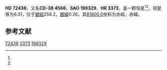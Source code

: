 {{Starbox begin
| name = HD 72436
}}
{{Starbox observe
| epoch = [[J2000.0|J2000.0]]
| constell = {{星座名待查}}<ref name=SIMBAD>{{cite web
 | url=http://simbad.u-strasbg.fr/simbad/sim-id?Ident=HR+3373
 | title =Pulsating variable Star
 | publisher=Centre de Données astronomiques de Strasbourg
 | work=SIMBAD
 | accessdate=2012-07-13}}</ref><ref name=DATA>{{cite web
 | url=http://vizier.u-strasbg.fr/viz-bin/VizieR-5?-out.add=.&-source=5050&-corr=PK=HR&-out.max=9999&HR=3373
 | title=VizieR Detailed Page
 | accessdate=2012-07-13
 | archive-date=2016-03-04
 | archive-url=https://web.archive.org/web/20160304213330/http://vizier.u-strasbg.fr/viz-bin/VizieR-5?-out.add=.&-source=5050&-corr=PK=HR&-out.max=9999&HR=3373
 | dead-url=no
 }}</ref>
| 星官 = 
| ra = {{RA|8|31|24.6}}<ref name=SIMBAD /><ref name=DATA />
| dec = {{DEC|-39|3|51}}<ref name=SIMBAD /><ref name=DATA />
| appmag_v = 6.31<ref name=SIMBAD /><ref name=DATA />
}}
{{Starbox character
| class = B4V<ref name=SIMBAD /><ref name=DATA />
| b-v = -0.15<ref name=SIMBAD /><ref name=DATA />
| u-b = -0.56<ref name=SIMBAD /><ref name=DATA />
| r-i = <ref name=SIMBAD /><ref name=DATA />
| variable = 
}}
{{Starbox astrometry
| radial_v = -0.56
| prop_mo_ra = 11
| parallax = 
| p_error = 
}}
{{Starbox catalog
| names =CD-38 4566，[[SAO星表|SAO]] 199329，[[HD星表|HD]] 72436，[[HR星表|HR]] 3373}}
{{Starbox reference |Simbad=HR+3373}}
{{Starbox end}}

'''HD 72436'''，又名'''CD-38 4566'''，'''SAO 199329'''、'''HR 3373'''，是一颗恒星<ref name=SIMBAD /><ref name=DATA />，视星等为6.31，位于[[銀道座標系|銀經]]258.2，[[銀道座標系|銀緯]]0.26，其[[B1900.0|B1900.0]]坐标为赤經{{RA|8|27|43}}，赤緯{{DEC|-38|0.26|34}}。

== 参考文献 ==
{{reflist}}

{{star-stub}}

[[Category:HD和HDE天體|72436]]
[[Category:HR天體|3373]]
[[Category:SAO天體|199329]]